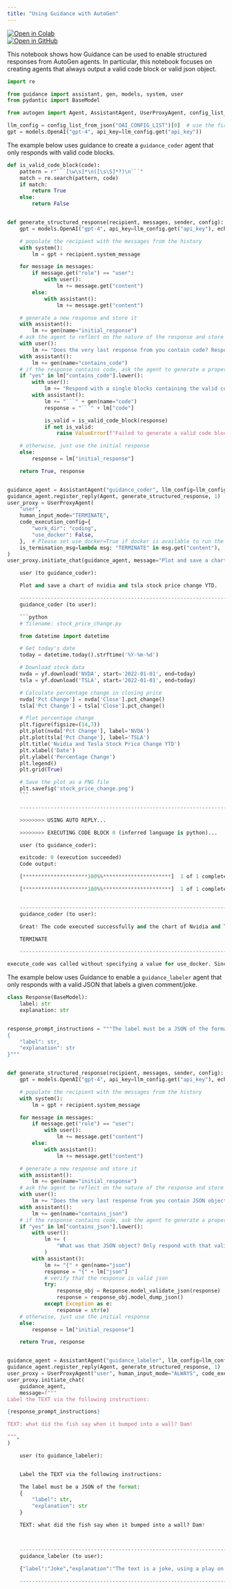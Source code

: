 ```yaml
---
title: "Using Guidance with AutoGen"
---
```


<div style={{ display: "inline-block", marginRight: "0px", height: "20px" }}>
  <a
    href="https://colab.research.google.com/github/ag2ai/ag2/blob/main/notebook/agentchat_guidance.mdx"
    target="_blank"
    style={{ height: "20px", display: "inline-flex", alignItems: "center" }}
  >
    <img
      src="https://colab.research.google.com/assets/colab-badge.svg"
      alt="Open in Colab"
      style={{ height: "20px", pointerEvents: "none" }}
    />
  </a>
</div>
<div style={{ display: "inline-block", height: "20px" }}>
  <a
    href="https://github.com/ag2ai/ag2/blob/main/notebook/agentchat_guidance.mdx"
    target="_blank"
    style={{ height: "20px", display: "inline-flex", alignItems: "center" }}
  >
    <img
      src="https://img.shields.io/badge/Open%20on%20GitHub-grey?logo=github"
      alt="Open in GitHub"
      style={{ height: "20px", pointerEvents: "none" }}
    />
  </a>
</div>

This notebook shows how Guidance can be used to enable structured responses from AutoGen agents. In particular, this notebook focuses on creating agents that always output a valid code block or valid json object.

```python
import re

from guidance import assistant, gen, models, system, user
from pydantic import BaseModel

from autogen import Agent, AssistantAgent, UserProxyAgent, config_list_from_json

llm_config = config_list_from_json("OAI_CONFIG_LIST")[0]  # use the first config
gpt = models.OpenAI("gpt-4", api_key=llm_config.get("api_key"))
```

The example below uses guidance to create a `guidance_coder` agent that only responds with valid code blocks.

````python
def is_valid_code_block(code):
    pattern = r"```[\w\s]*\n([\s\S]*?)\n```"
    match = re.search(pattern, code)
    if match:
        return True
    else:
        return False


def generate_structured_response(recipient, messages, sender, config):
    gpt = models.OpenAI("gpt-4", api_key=llm_config.get("api_key"), echo=False)

    # populate the recipient with the messages from the history
    with system():
        lm = gpt + recipient.system_message

    for message in messages:
        if message.get("role") == "user":
            with user():
                lm += message.get("content")
        else:
            with assistant():
                lm += message.get("content")

    # generate a new response and store it
    with assistant():
        lm += gen(name="initial_response")
    # ask the agent to reflect on the nature of the response and store it
    with user():
        lm += "Does the very last response from you contain code? Respond with yes or no."
    with assistant():
        lm += gen(name="contains_code")
    # if the response contains code, ask the agent to generate a proper code block
    if "yes" in lm["contains_code"].lower():
        with user():
            lm += "Respond with a single blocks containing the valid code. Valid code blocks start with ```"
        with assistant():
            lm += "```" + gen(name="code")
            response = "```" + lm["code"]

            is_valid = is_valid_code_block(response)
            if not is_valid:
                raise ValueError(f"Failed to generate a valid code block\n {response}")

    # otherwise, just use the initial response
    else:
        response = lm["initial_response"]

    return True, response


guidance_agent = AssistantAgent("guidance_coder", llm_config=llm_config)
guidance_agent.register_reply(Agent, generate_structured_response, 1)
user_proxy = UserProxyAgent(
    "user",
    human_input_mode="TERMINATE",
    code_execution_config={
        "work_dir": "coding",
        "use_docker": False,
    },  # Please set use_docker=True if docker is available to run the generated code. Using docker is safer than running the generated code directly.
    is_termination_msg=lambda msg: "TERMINATE" in msg.get("content"),
)
user_proxy.initiate_chat(guidance_agent, message="Plot and save a chart of nvidia and tsla stock price change YTD.")

    user (to guidance_coder):

    Plot and save a chart of nvidia and tsla stock price change YTD.

    --------------------------------------------------------------------------------
    guidance_coder (to user):

    ```python
    # filename: stock_price_change.py

    from datetime import datetime

    # Get today's date
    today = datetime.today().strftime('%Y-%m-%d')

    # Download stock data
    nvda = yf.download('NVDA', start='2022-01-01', end=today)
    tsla = yf.download('TSLA', start='2022-01-01', end=today)

    # Calculate percentage change in closing price
    nvda['Pct Change'] = nvda['Close'].pct_change()
    tsla['Pct Change'] = tsla['Close'].pct_change()

    # Plot percentage change
    plt.figure(figsize=(14,7))
    plt.plot(nvda['Pct Change'], label='NVDA')
    plt.plot(tsla['Pct Change'], label='TSLA')
    plt.title('Nvidia and Tesla Stock Price Change YTD')
    plt.xlabel('Date')
    plt.ylabel('Percentage Change')
    plt.legend()
    plt.grid(True)

    # Save the plot as a PNG file
    plt.savefig('stock_price_change.png')
    ```

    --------------------------------------------------------------------------------

    >>>>>>>> USING AUTO REPLY...

    >>>>>>>> EXECUTING CODE BLOCK 0 (inferred language is python)...

    user (to guidance_coder):

    exitcode: 0 (execution succeeded)
    Code output:

    [*********************100%%**********************]  1 of 1 completed

    [*********************100%%**********************]  1 of 1 completed


    --------------------------------------------------------------------------------
    guidance_coder (to user):

    Great! The code executed successfully and the chart of Nvidia and Tesla stock price change Year-To-Date (YTD) has been saved as 'stock_price_change.png' in the current directory. You can open this file to view the chart.

    TERMINATE

    --------------------------------------------------------------------------------
````

```python
execute_code was called without specifying a value for use_docker. Since the python docker package is not available, code will be run natively. Note: this fallback behavior is subject to change
```

The example below uses Guidance to enable a `guidance_labeler` agent that only responds with a valid JSON that labels a given comment/joke.

```python
class Response(BaseModel):
    label: str
    explanation: str


response_prompt_instructions = """The label must be a JSON of the format:
{
    "label": str,
    "explanation": str
}"""


def generate_structured_response(recipient, messages, sender, config):
    gpt = models.OpenAI("gpt-4", api_key=llm_config.get("api_key"), echo=False)

    # populate the recipient with the messages from the history
    with system():
        lm = gpt + recipient.system_message

    for message in messages:
        if message.get("role") == "user":
            with user():
                lm += message.get("content")
        else:
            with assistant():
                lm += message.get("content")

    # generate a new response and store it
    with assistant():
        lm += gen(name="initial_response")
    # ask the agent to reflect on the nature of the response and store it
    with user():
        lm += "Does the very last response from you contain JSON object? Respond with yes or no."
    with assistant():
        lm += gen(name="contains_json")
    # if the response contains code, ask the agent to generate a proper code block
    if "yes" in lm["contains_json"].lower():
        with user():
            lm += (
                "What was that JSON object? Only respond with that valid JSON string. A valid JSON string starts with {"
            )
        with assistant():
            lm += "{" + gen(name="json")
            response = "{" + lm["json"]
            # verify that the response is valid json
            try:
                response_obj = Response.model_validate_json(response)
                response = response_obj.model_dump_json()
            except Exception as e:
                response = str(e)
    # otherwise, just use the initial response
    else:
        response = lm["initial_response"]

    return True, response


guidance_agent = AssistantAgent("guidance_labeler", llm_config=llm_config, system_message="You are a helpful assistant")
guidance_agent.register_reply(Agent, generate_structured_response, 1)
user_proxy = UserProxyAgent("user", human_input_mode="ALWAYS", code_execution_config=False)
user_proxy.initiate_chat(
    guidance_agent,
    message=f"""
Label the TEXT via the following instructions:

{response_prompt_instructions}

TEXT: what did the fish say when it bumped into a wall? Dam!

""",
)

    user (to guidance_labeler):


    Label the TEXT via the following instructions:

    The label must be a JSON of the format:
    {
        "label": str,
        "explanation": str
    }

    TEXT: what did the fish say when it bumped into a wall? Dam!



    --------------------------------------------------------------------------------
    guidance_labeler (to user):

    {"label":"Joke","explanation":"The text is a joke, using a play on words where the fish says 'Dam!' after bumping into a wall, which is a pun on the word 'damn' and a 'dam' which is a barrier that stops or restricts the flow of water, often creating a reservoir, and is something a fish might encounter."}

    --------------------------------------------------------------------------------
```
